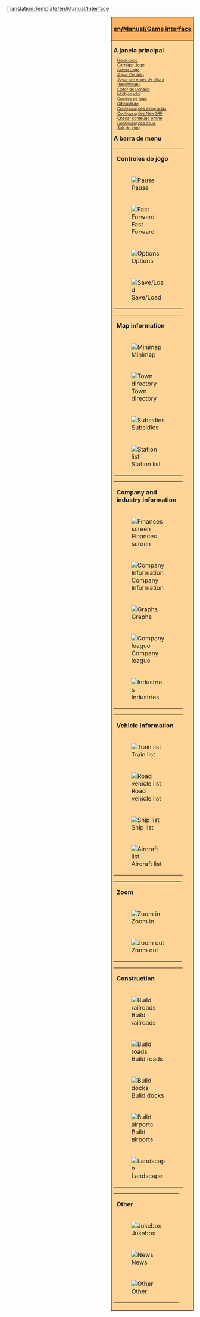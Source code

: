 <noinclude>[[Translation:Template/en/Manual/Interface]]</noinclude>{{pt/Manual/Tradução|Template:en/Manual/Interface|32}}

<div style="float:right; padding-left:12px; background:#ffffff;">
<div style="border:1px solid #000000; background:#ffb466; padding:5px; -moz-border-radius-topleft:5px; -moz-border-radius-topright:5px; font-size: 12pt;">
<center><strong><font size="3">[[en/Manual/Game interface]]</font></strong></center>
</div>
<div style="border:1px solid black; border-top-width: 0px; background:#ffd496; padding:5px; -moz-border-radius-bottomleft:5px; -moz-border-radius-bottomright:8px; font-size: 8pt;">

<div style="width: 186px">
<font size="3">'''A janela principal'''</font>
<div style="margin-left:10px;">
[[en/Novo Jogo|Novo Jogo]]<br />
[[en/Carregar Jogo|Carregar Jogo]]<br />
[[en/Salvar Jogo|Salvar Jogo]]<br />
[[en/Cenário|Jogar Cenário]]<br />
[[pt/Heightmap|Jogar um mapa de altura (heightmap)]]<br />
[[pt/Editor de Cenário|Editor de Cenário]]<br />
[[pt/Multijogador|Multijogador]]<br />
[[pt/Janela de opções de jogo|Opções de jogo]]<br />
[[pt/Dificuldade|Dificuldade]]<br />
[[pt/Configurações avançadas|Configurações avançadas]]<br />
[[pt/Configurações NewGRF|Configurações NewGRF]]<br />
[[pt/Conteúdo Online|Checar conteúdo online]]<br />
[[pt/Configurações de IA|Configurações de IA]]<br />
[[pt/Sair|Sair do jogo]]<br />
</div>
</div>

<div style="width: 186px">
<font size="3">'''A barra de menu'''</font><br />

{| style="background:#ffd496;"
|colspan=2| '''Controles do jogo'''
|- valign="top"
|[[File:en/Pause button.png|Pause]]
|⇒ [[pt/Pausar|Pausar]]
|- valign="top"
|[[File:en/Fast Forward button.png|Fast Forward]] 
|⇒ [[pt/Avançar|Avançar]]
|- valign="top"
|[[File:en/Options button.png|Options]]
|⇒ [[pt/Opções de jogo|Opções de jogo]] &middot; [[pt/Dificuldade|Dificuldade]] &middot; [[pt/Configurações avançadas|Configurações avançadas]] &middot; [[pt/Configurações de IA|Configurações de IA]] &middot; [[pt/Configurações NewGRF|Configurações NewGRF]] &middot; [[pt/Transparência|Opções de transparência]]
|- valign="top"
|[[File:en/Save Load button.png|Save/Load]]
|⇒ [[en/Save game]] &middot; [[en/Load game]] &middot; [[en/Abandon game]] &middot; [[en/Exit]]
|}
{| style="background:#ffd496;"
|colspan=2| '''Map information'''
|- valign="top"
|[[File:en/Minimap button.png|Minimap]]
|⇒ [[en/Map of world]] &middot; [[en/Extra viewport]] &middot; [[en/Sign list]]
|- valign="top"
|[[File:en/Town directory button.png|Town directory]]
|⇒ [[en/Town directory]]
|- valign="top"
|[[File:en/Subsidies button.png|Subsidies]]
|⇒ [[en/Manual/Subsidy]]
|- valign="top"
|[[File:en/Station list button.png|Station list]]
|⇒ [[en/Manual/Station list]]
|}
{| style="background:#ffd496;"
|colspan=2| '''Company and industry information'''
|- valign="top"
|[[File:en/Finances screen button.png|Finances screen]]
|⇒ [[en/Finances screen]]
|- valign="top"
|[[File:en/Company information button.png|Company Information]]
|⇒ [[en/Company information]]
|- valign="top"
|[[File:en/Graphs button.png|Graphs]]
|⇒ [[en/Operating profit graph]] &middot; [[en/Income graph]] &middot; [[en/Delivered cargo graph]] &middot; [[en/Performance history graph]] &middot; [[en/Company value graph]] &middot; [[en/Cargo payment rates]]
|- valign="top"
|[[File:en/Company league table button.png|Company league]]
|⇒ [[en/Company league table]] &middot; [[en/Detailed performance rating]]
|- valign="top"
|[[File:en/Industry button.png|Industries]]
|⇒ [[en/Industry directory]] &middot; [[en/Manual/Industries]]
|}
{| style="background:#ffd496;"
|colspan=2| '''Vehicle information'''
|- valign="top"
|[[File:en/Train Information button.png|Train list]]
|⇒ [[en/Trains list]]
|- valign="top"
|[[File:en/Road Vehicle Information button.png|Road vehicle list]]
|⇒ [[en/Road vehicles list]]
|- valign="top"
|[[File:en/Ship Information button.png|Ship list]]
|⇒ [[en/Ships list]]
|- valign="top"
|[[File:en/Aircraft Information button.png|Aircraft list]]
|⇒ [[en/Aircrafts list]]
|}
{| style="background:#ffd496;"
|colspan=2| '''Zoom'''
|- valign="top"
|[[File:en/Zoom in button.png|Zoom in]]
|⇒ [[en/Zoom|Zoom in]]
|- valign="top"
|[[File:en/Zoom out button.png|Zoom out]]
|⇒ [[en/Zoom|Zoom out]]
|}
{| style="background:#ffd496;"
|colspan=2| '''Construction'''
|- valign="top"
|[[File:en/Railroad build button.png|Build railroads]]
|⇒ [[en/Manual/Railway construction]] &middot; [[en/Electrified railway constructions]] &middot; [[en/Monorail construction]] &middot; [[en/Maglev construction]]
|- valign="top"
|[[File:en/Road build button.png|Build roads]]
|⇒ [[en/Manual/Roadway construction]] &middot; [[en/Tramway construction]]
|- valign="top"
|[[File:en/Dock build button.png|Build docks]]
|⇒ [[en/Manual/Waterway construction|Waterways construction]]
|- valign="top"
|[[File:en/Airport build button.png|Build airports]]
|⇒ [[en/Manual/Airport construction]]
|- valign="top"
|[[File:en/Landscaping button.png|Landscape]]
|⇒ [[en/Manual/Landscaping]] &middot; [[en/Plant trees]] &middot; [[en/Place sign]]
|}
{| style="background:#ffd496;"
|colspan=2| '''Other'''
|- valign="top"
|[[File:en/Sound Music button.png|Jukebox]]
|⇒ [[en/Sound/music]]
|- valign="top"
|[[File:en/News button.png|News]]
|⇒ [[en/Last message/news report]] &middot; [[en/Archive/Manual/Settings/Message settings]] &middot; [[en/Message history]]
|- valign="top"
|[[File:en/Other button.png|Other]]
|⇒ [[en/Manual/Land area information]] &middot; [[en/Toggle console]] &middot; [[en/AI debug]] &middot; [[en/Manual/Screenshot]] &middot; [[en/Zoomed in screenshot]] &middot; [[en/Whole map screenshot]] &middot; [[en/Manual/Main Page|About OpenTTD]]
|}
</div>
</div>
</div>